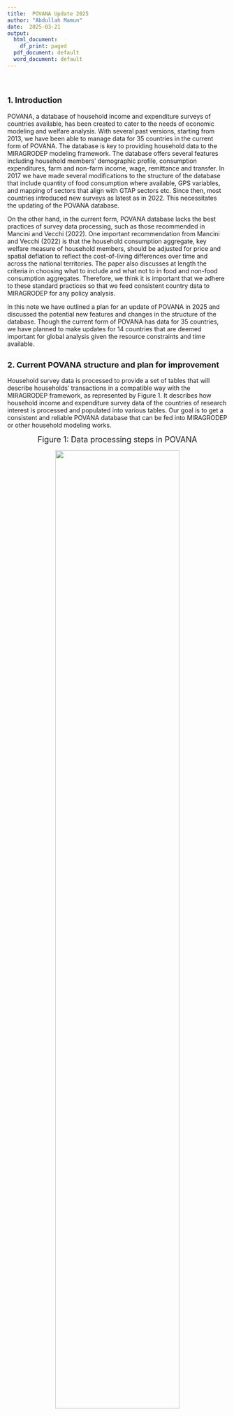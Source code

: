 ```yaml
---
title:  POVANA Update 2025
author: "Abdullah Mamun"
date:  2025-03-21
output:
  html_document:
    df_print: paged
  pdf_document: default
  word_document: default
---
```


<br>

## <font size="4"> 1. Introduction </font>

POVANA, a database of household income and expenditure surveys of countries available, has been created to cater to the needs of economic modeling and welfare analysis. With several past versions, starting from 2013, we have been able to manage data for 35 countries in the current form of POVANA. The database is key to providing household data to the MIRAGRODEP modeling framework. The database offers several features including household members’ demographic profile, consumption expenditures, farm and non-farm income, wage, remittance and transfer. In 2017 we have made several modifications to the structure of the database that include quantity of food consumption where available, GPS variables, and mapping of sectors that align with GTAP sectors etc. Since then, most countries introduced new surveys as latest as in 2022. This necessitates the updating of the POVANA database. 

On the other hand, in the current form, POVANA database lacks the best practices of survey data processing, such as those recommended in Mancini and Vecchi (2022). One important recommendation from Mancini and Vecchi (2022) is that the household consumption aggregate, key welfare measure of household members, should be adjusted for price and spatial deflation to reflect the cost-of-living differences over time and across the national territories. The paper also discusses at length the criteria in choosing what to include and what not to in food and non-food consumption aggregates. Therefore, we think it is important that we adhere to these standard practices so that we feed consistent country data to MIRAGRODEP for any policy analysis.

In this note we have outlined a plan for an update of POVANA in 2025 and discussed the potential new features and changes in the structure of the database. Though the current form of POVANA has data for 35 countries, we have planned to make updates for 14 countries that are deemed important for global analysis given the resource constraints and time available. 

## <font size="4"> 2. Current POVANA structure and plan for improvement  </font>
Household survey data is processed to provide a set of tables that will describe households’ transactions in a compatible way with the MIRAGRODEP framework, as represented by Figure 1. It describes how household income and expenditure survey data of the countries of research interest is processed and populated into various tables. Our goal is to get a consistent and reliable POVANA database that can be fed into MIRAGRODEP or other household modeling works. 

<font size="4"> <center> Figure 1:  Data processing steps in POVANA </center>  </font>

<center> 
![](POVANA_Data_Processing.png){width=75%} 
</center>

In the above flow chart, POVANA data as processed in R, contains several tables, each with specific purpose or uses. All tables are connected with unique Household ID (primary key in SQL language). Value data are stored either in TRADEDATA (not harmonized, disaggregated) or JDATA (harmonized, aggregated by commodity group and household). Keeping the disaggregated data gives us the flexibility of appropriate aggregation depending on the study objectives.  

*Constructing consumption aggregates* 
<br> Mancini and Vecchi (2022) describe four criteria for constructing National Consumption Aggregates (NCA) . These include: (i) comprehensiveness, (2) relevance, (3) typical consumption, and (4) valuation. POVANA update 2025 aims to maintain these criteria when processing household survey data. Where possible, we plan to include all consumption, including all monetary expenditures on goods and services consumed plus the monetary value of all consumption from income in kind, such as food produced on the family farm, and the value of owner-occupied housing evaluated at market prices. Mancini and Vecchi (2022) provide an excellent list of items for consideration in table 4.1 on page 36, suggesting what to include and what not to include. This will be a guiding principle in the update. 

*Adjusting for price variation*
<br> As argued in Mancini and Vecchi (2022), we plan to implement price adjustment in consumption and income aggregates so that we get real consumption and income value instead of nominal values. This adjustment will reflect cost-of-living differences over time and across countries. It is possible that we have appropriate price deflators such as consumption price index or true cost-of-living (TCLI) index. 

*Robust income data* 
Processing income data, particularly those from farm and nonfarm activities are important. In this regard, where available we plan to process all sources of income including wage, farm and nonfarm income, remittance, social security benefit, other transfer income.  

*Household strata* 
<br> In this update we also plan to introduce some additional features in the structure, particularly in household background. Currently, we process household members’ education,  occupation and industry in the background. To assess the impact of global trade and environmental policies  or price shocks on poverty, food security and nutrition across different strata or sub-populations within a country, we plan to construct these sub-populations, such as agricultural self-employed , non-agricultural self-employed, rural wage labor stratum , urban wage labor stratum etc. 

*Mapping of sectors and commodities* 
<br> After standardizing the item labels, we need to map commodities or services to code that keep standard nomenclatures available in different international classification systems. In this case we opted to follow GTAP classification of codes or sectors in line with the need for MIRAGRODEP. While we have kept three-lettered codes for non-food goods and services same as in GTAP, we have customized foods and crop items so that we get disaggregated level of information on production and consumption expenditures by households. 

*Sensitivity analysis and reproducibility* 
<br> Our goal is to provide consistent and reliable POVANA data for any household modeling and impact or distributional analysis. To achieve this, we will carry out several sensitivity analyses at aggregate level and perform robustness check. After addressing all issues related to outliers and missing data imputation, the sensitivity analysis will be done to check if poverty incidence and income aggregates conform with official data. In this regard, we can check for cumulative distribution function of per capita income or head count difference curves, as suggested in Mancini and Vecchi (2022). 

All data will be processed in R. Special attention will be given to automate data processing as much as possible, particularly for commodity mapping, imputation, and sensitivity analysis. Disaggregated data will allow us to prepare data in other formats such as those being in used in RIAPA model. R codes will be prepared and documented well so that results can be reproduced efficiently and with greater accuracy. 


##  <font size="4"> 3. Update plan: list of priority countries  </font>
The following table lists the countries for which household survey data can be obtained. The last column identifies the countries which will be updated with the current resources in 2025. A total of 14 countries (indicated by ‘Yes’) are proposed here. Selection of countries is done considering geographical coverage, country size and income groups. 

<font size="4"> <center> Table 1:  List of countries </center>  </font> <center>

![](./Documentation/Table1_Countries.png){width=100%}
</br>

</center>

## <font size="4"> 4. Final output  </font>
Final output of this update will be a compilation of processed data files in both gdx (compatible with GAMS) and rds (compatible in R) format. Individual as well as one compiled file, identified by country and year of survey, will be produced. 

## <font size="4"> Reference </font>
Mancini, C., and Vecchi, G. (2022). On the construction of a consumption aggregate for inequality and poverty analysis. World Bank Group. Washington DC. 
<br> 

<br> Hertel, T., Verma, M., Ivanic, M., Magalhaes, Ludena, C., and Rios, Ana R. (2015). GTAP-POV: A framework for assessing the national poverty impacts of global economic and environmental change. GTAP Technical Paper No. 31, GTAP. 




